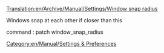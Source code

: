 [[Translation:en/Archive/Manual/Settings/Window snap radius]]
{{en/Expand|expanding}}

Windows snap at each other if closer than this

command : patch window_snap_radius

[[Category:en/Manual/Settings & Preferences]]